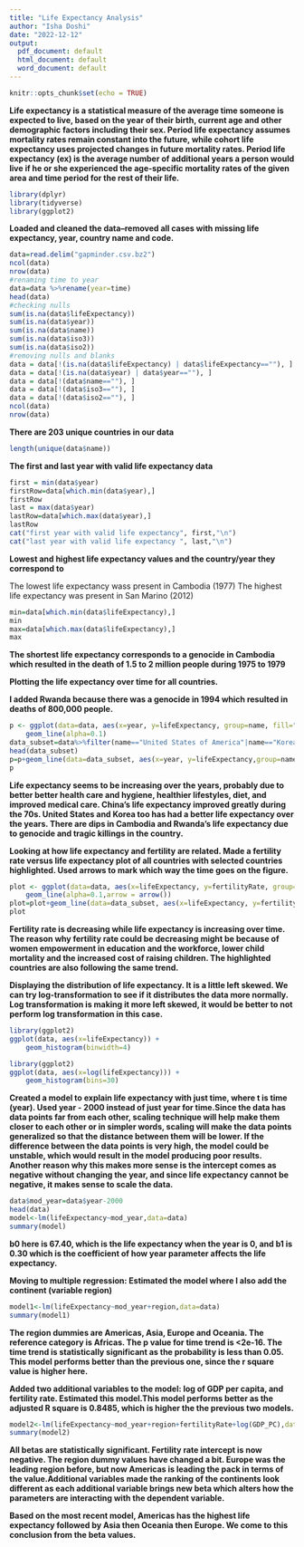 ```yaml
---
title: "Life Expectancy Analysis"
author: "Isha Doshi"
date: "2022-12-12"
output:
  pdf_document: default
  html_document: default
  word_document: default
---
```


```r
knitr::opts_chunk$set(echo = TRUE)
```
**Life expectancy is a statistical measure of the average time someone is expected to live, based on the year of their birth, current age and other demographic factors including their sex. Period life expectancy assumes mortality rates remain constant into the future, while cohort life expectancy uses projected changes in future mortality rates. Period life expectancy (ex) is the average number of additional years a person would live if he or she experienced the age-specific mortality rates of the given area and time period for the rest of their life.**

```r
library(dplyr)
library(tidyverse)
library(ggplot2)
```

**Loaded and cleaned the data–removed all cases with missing life expectancy, year, country name and code.**

```r
data=read.delim("gapminder.csv.bz2")
ncol(data)
nrow(data)
#renaming time to year
data=data %>%rename(year=time)
head(data)
#checking nulls
sum(is.na(data$lifeExpectancy))
sum(is.na(data$year))
sum(is.na(data$name))
sum(is.na(data$iso3))
sum(is.na(data$iso2))
#removing nulls and blanks
data = data[!(is.na(data$lifeExpectancy) | data$lifeExpectancy==""), ]
data = data[!(is.na(data$year) | data$year==""), ]
data = data[!(data$name==""), ]
data = data[!(data$iso3==""), ]
data = data[!(data$iso2==""), ]
ncol(data)
nrow(data)

```

**There are 203 unique countries in our data**

```r
length(unique(data$name))
```
**The first and last year with valid life expectancy data**

```r
first = min(data$year)
firstRow=data[which.min(data$year),]
firstRow
last = max(data$year)
lastRow=data[which.max(data$year),]
lastRow
cat("first year with valid life expectancy", first,"\n")
cat("last year with valid life expectancy ", last,"\n")
```
**Lowest and highest life expectancy values and the country/year they correspond to**

The lowest life expectancy wass present in Cambodia (1977)
The highest life expectancy was present in San Marino (2012)
```r

min=data[which.min(data$lifeExpectancy),]
min
max=data[which.max(data$lifeExpectancy),]
max

```

**The shortest life expectancy corresponds to a genocide in Cambodia which resulted in the death of 1.5 to 2 million people during 1975 to 1979**

**Plotting the life expectancy over time for all countries.**

**I added Rwanda because there was a genocide in 1994 which resulted in deaths of 800,000 people.**
```r
p <- ggplot(data=data, aes(x=year, y=lifeExpectancy, group=name, fill="gray")) +
    geom_line(alpha=0.1)
data_subset=data%>%filter(name=="United States of America"|name=="Korea, Republic of"|name=="Cambodia"|name=="China"|name=="Rwanda")
head(data_subset)
p=p+geom_line(data=data_subset, aes(x=year, y=lifeExpectancy,group=name, color=name, alpha=0.5))
p
```
**Life expectancy seems to be increasing over the years, probably due to better better health care and hygiene, healthier lifestyles, diet, and improved medical care. China's life expectancy improved greatly during the 70s. United States and Korea too has had a better life expectancy over the years. There are dips in Cambodia and Rwanda's life expectancy due to genocide and tragic killings in the country.**

**Looking at how life expectancy and fertility are related. Made a fertility rate versus life expectancy plot of all countries with selected countries highlighted. Used arrows to mark which way the time goes on the figure.**

```r
plot <- ggplot(data=data, aes(x=lifeExpectancy, y=fertilityRate, group=name, fill="gray")) +
    geom_line(alpha=0.1,arrow = arrow())
plot=plot+geom_line(data=data_subset, aes(x=lifeExpectancy, y=fertilityRate, group=name, color=name),arrow = arrow(length=unit(0.10,"cm")))
plot
```

**Fertility rate is decreasing while life expectancy is increasing over time. The reason why fertility rate could be decreasing might be because of women empowerment in education and the workforce, lower child mortality and the increased cost of raising children. The highlighted countries are also following the same trend.**
 
**Displaying the distribution of life expectancy. It is a little left skewed. We can try log-transformation to see if it distributes the data more normally. Log transformation is making it more left skewed, it would be better to not perform log transformation in this case.**
```r
library(ggplot2)
ggplot(data, aes(x=lifeExpectancy)) +
    geom_histogram(binwidth=4)

library(ggplot2)
ggplot(data, aes(x=log(lifeExpectancy))) +
    geom_histogram(bins=30)
```
**Created a model to explain life expectancy with just time, where t is time (year). Used year - 2000 instead of just year for time.Since the data has data points far from each other, scaling technique will help make them closer to each other or in simpler words, scaling will make the data points generalized so that the distance between them will be lower. If the difference between the data points is very high, the model could be unstable, which would result in the model producing poor results. Another reason why this makes more sense is the intercept comes as negative without changing the year, and since life expectancy cannot be negative, it makes sense to scale the data.**

```r
data$mod_year=data$year-2000
head(data)
model<-lm(lifeExpectancy~mod_year,data=data)
summary(model)
```

**b0 here is 67.40, which is the life expectancy when the year is 0, and b1 is 0.30 which is the coefficient of how year parameter affects the life expectancy.**

**Moving to multiple regression: Estimated the model where I also add the continent (variable region)**

```r
model1<-lm(lifeExpectancy~mod_year+region,data=data)
summary(model1)
```

**The region dummies are Americas, Asia, Europe and Oceania. The reference category is Africas. The p value for time trend is <2e-16. The time trend is statistically significant as the probability is less than 0.05. This model performs better than the previous one, since the r square value is higher here. **

**Added two additional variables to the model: log of GDP per capita, and fertility rate. Estimated this model.This model performs better as the adjusted R square is 0.8485, which is higher the the previous two models.**
```r
model2<-lm(lifeExpectancy~mod_year+region+fertilityRate+log(GDP_PC),data=data)
summary(model2)
```

**All betas are statistically significant. Fertility rate intercept is now negative. The region dummy values have changed a bit. Europe was the leading region before, but now Americas is leading the pack in terms of the value.Additional variables made the ranking of the continents look different as each additional variable brings new beta which alters how the parameters are interacting with the dependent variable.**

**Based on the most recent model, Americas has the highest life expectancy followed by Asia then Oceania then Europe. We come to this conclusion from the beta values.**

